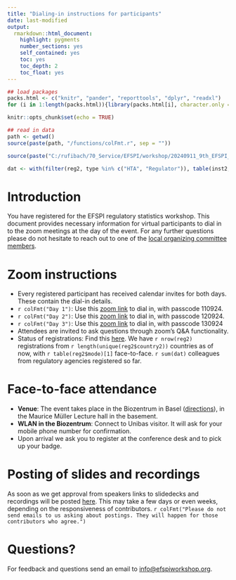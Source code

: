 ```yaml
---
title: "Dialing-in instructions for participants"
date: last-modified
output: 
  rmarkdown::html_document:
    highlight: pygments
    number_sections: yes
    self_contained: yes
    toc: yes
    toc_depth: 2
    toc_float: yes
---
```


```r
## load packages
packs.html <- c("knitr", "pander", "reporttools", "dplyr", "readxl")
for (i in 1:length(packs.html)){library(packs.html[i], character.only = TRUE)}

knitr::opts_chunk$set(echo = TRUE)

## read in data
path <- getwd()
source(paste(path, "/functions/colFmt.r", sep = ""))

source(paste("C:/rufibach/70_Service/EFSPI/workshop/20240911_9th_EFSPI_RegStat_Basel/30_registrations/p00_initialize.r", sep = ""))

dat <- with(filter(reg2, type %in% c("HTA", "Regulator")), table(inst2, mode))
```

# Introduction

You have registered for the EFSPI regulatory statistics workshop. This document provides necessary information for virtual participants to dial in to the zoom meetings at the day of the event. For any further questions please do not hesitate to reach out to one of the [local organizing committee members](local.html).

# Zoom instructions

- Every registered participant has received calendar invites for both days. These contain the dial-in details.
- `r colFmt("Day 1")`: Use this [zoom link](https://roche.zoom.us/j/94966498544) to dial in, with passcode 110924.
- `r colFmt("Day 2")`: Use this [zoom link](https://roche.zoom.us/j/96638250426) to dial in, with passcode 120924.
- `r colFmt("Day 3")`: Use this [zoom link](https://roche.zoom.us/j/95407585133) to dial in, with passcode 130924
- Attendees are invited to ask questions through zoom's Q&A functionality.
- Status of registrations: Find this [here](https://efspieurope.github.io/workshop/data/2024/analysis2024.html). We have `r nrow(reg2)` registrations from `r length(unique(reg2$country2))` countries as of now, with `r table(reg2$mode)[1]` face-to-face. `r sum(dat)` colleagues from regulatory agencies registered so far.

# Face-to-face attendance

- **Venue**: The event takes place in the Biozentrum in Basel ([directions](next.html)), in the Maurice Müller Lecture hall in the basement.
- **WLAN in the Biozentrum**: Connect to Unibas visitor. It will ask for your mobile phone number for confirmation.
- Upon arrival we ask you to register at the conference desk and to pick up your badge.

# Posting of slides and recordings

As soon as we get approval from speakers links to slidedecks and recordings will be posted [here](past.html). This may take a few days or even weeks, depending on the responsiveness of contributors. `r colFmt("Please do not send emails to us asking about postings. They will happen for those contributors who agree.")`

# Questions?
   
For feedback and questions send an email to [info@efspiworkshop.org](mailto:info@efspiworkshop.org).



